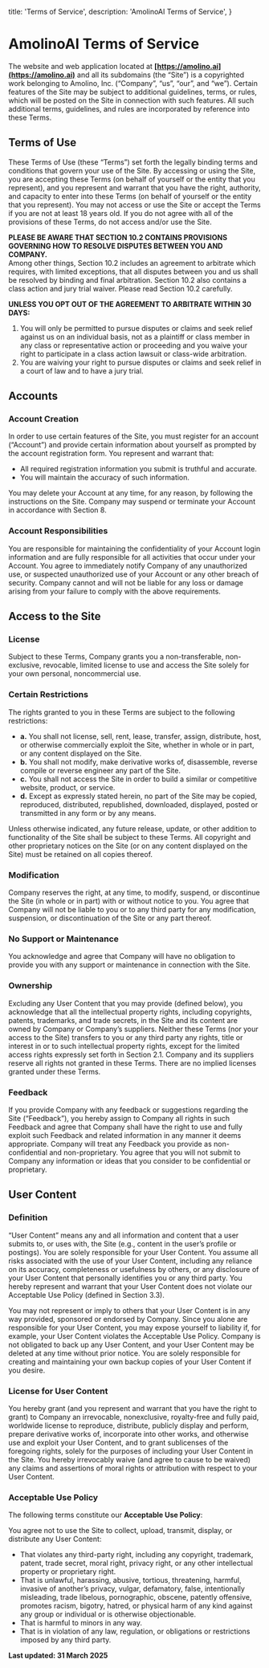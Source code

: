 
  title: 'Terms of Service',
  description:
    'AmolinoAI Terms of Service',
}

# AmolinoAI Terms of Service


The website and web application located at **[https://amolino.ai](https://amolino.ai)** and all its subdomains (the “Site”) is a copyrighted work
belonging to Amolino, Inc. (“Company”, “us”, “our”, and “we”). Certain features of the Site may be subject to additional guidelines, terms, or rules,
which will be posted on the Site in connection with such features. All such additional terms, guidelines, and rules are incorporated by reference
into these Terms.

## Terms of Use
These Terms of Use (these “Terms”) set forth the legally binding terms and conditions that govern your use of the Site. By accessing or using the Site,
you are accepting these Terms (on behalf of yourself or the entity that you represent), and you represent and warrant that you have the right,
authority, and capacity to enter into these Terms (on behalf of yourself or the entity that you represent). You may not access or use the Site or accept
the Terms if you are not at least 18 years old. If you do not agree with all of the provisions of these Terms, do not access and/or use the Site.


**PLEASE BE AWARE THAT SECTION 10.2 CONTAINS PROVISIONS GOVERNING HOW TO RESOLVE DISPUTES BETWEEN YOU AND COMPANY.**  
Among other things, Section 10.2 includes an agreement to arbitrate which requires, with limited exceptions, that all disputes between you and us shall be
resolved by binding and final arbitration. Section 10.2 also contains a class action and jury trial waiver. Please read Section 10.2 carefully.

**UNLESS YOU OPT OUT OF THE AGREEMENT TO ARBITRATE WITHIN 30 DAYS:**

1. You will only be permitted to pursue disputes or claims and seek relief against us on an individual basis, not as a plaintiff or class member in any class or
   representative action or proceeding and you waive your right to participate in a class action lawsuit or class-wide arbitration.
2. You are waiving your right to pursue disputes or claims and seek relief in a court of law and to have a jury trial.

## Accounts

### Account Creation

In order to use certain features of the Site, you must register for an account (“Account”) and provide certain information about yourself as prompted by the
account registration form. You represent and warrant that:

- All required registration information you submit is truthful and accurate.
- You will maintain the accuracy of such information.

You may delete your Account at any time, for any reason, by following the instructions on the Site. Company may suspend or terminate your Account in
accordance with Section 8.

### Account Responsibilities

You are responsible for maintaining the confidentiality of your Account login information and are fully responsible for all activities that occur under your Account.
You agree to immediately notify Company of any unauthorized use, or suspected unauthorized use of your Account or any other breach of security. Company cannot
and will not be liable for any loss or damage arising from your failure to comply with the above requirements.



## Access to the Site

### License

Subject to these Terms, Company grants you a non-transferable, non-exclusive, revocable, limited license to use and access the Site solely for your own personal,
noncommercial use.

### Certain Restrictions

The rights granted to you in these Terms are subject to the following restrictions:

- **a.** You shall not license, sell, rent, lease, transfer, assign, distribute, host, or otherwise commercially exploit the Site, whether in whole or in part,
  or any content displayed on the Site.
- **b.** You shall not modify, make derivative works of, disassemble, reverse compile or reverse engineer any part of the Site.
- **c.** You shall not access the Site in order to build a similar or competitive website, product, or service.
- **d.** Except as expressly stated herein, no part of the Site may be copied, reproduced, distributed, republished, downloaded, displayed, posted or transmitted
  in any form or by any means.

Unless otherwise indicated, any future release, update, or other addition to functionality of the Site shall be subject to these Terms. All copyright
and other proprietary notices on the Site (or on any content displayed on the Site) must be retained on all copies thereof.

### Modification

Company reserves the right, at any time, to modify, suspend, or discontinue the Site (in whole or in part) with or without notice to you. You agree that
Company will not be liable to you or to any third party for any modification, suspension, or discontinuation of the Site or any part thereof.

### No Support or Maintenance

You acknowledge and agree that Company will have no obligation to provide you with any support or maintenance in connection with the Site.

### Ownership

Excluding any User Content that you may provide (defined below), you acknowledge that all the intellectual property rights, including copyrights,
patents, trademarks, and trade secrets, in the Site and its content are owned by Company or Company’s suppliers. Neither these Terms (nor your access to
the Site) transfers to you or any third party any rights, title or interest in or to such intellectual property rights, except for the limited access rights
expressly set forth in Section 2.1. Company and its suppliers reserve all rights not granted in these Terms. There are no implied licenses granted under these Terms.

### Feedback

If you provide Company with any feedback or suggestions regarding the Site (“Feedback”), you hereby assign to Company all rights in such Feedback and agree that
Company shall have the right to use and fully exploit such Feedback and related information in any manner it deems appropriate. Company will treat any Feedback
you provide as non-confidential and non-proprietary. You agree that you will not submit to Company any information or ideas that you consider to be confidential or proprietary.

## User Content

### Definition

“User Content” means any and all information and content that a user submits to, or uses with, the Site (e.g., content in the user’s profile or postings). You are solely
responsible for your User Content. You assume all risks associated with the use of your User Content, including any reliance on its accuracy, completeness or usefulness by others,
or any disclosure of your User Content that personally identifies you or any third party. You hereby represent and warrant that your User Content does not violate our
Acceptable Use Policy (defined in Section 3.3).

You may not represent or imply to others that your User Content is in any way provided, sponsored or endorsed by Company. Since you alone are responsible for your User Content,
you may expose yourself to liability if, for example, your User Content violates the Acceptable Use Policy. Company is not obligated to back up any User Content, and your User Content
may be deleted at any time without prior notice. You are solely responsible for creating and maintaining your own backup copies of your User Content if you desire.

### License for User Content

You hereby grant (and you represent and warrant that you have the right to grant) to Company an irrevocable, nonexclusive, royalty-free and fully paid, worldwide license to
reproduce, distribute, publicly display and perform, prepare derivative works of, incorporate into other works, and otherwise use and exploit your User Content, and to grant
sublicenses of the foregoing rights, solely for the purposes of including your User Content in the Site. You hereby irrevocably waive (and agree to cause to be waived)
any claims and assertions of moral rights or attribution with respect to your User Content.

### Acceptable Use Policy

The following terms constitute our **Acceptable Use Policy**:

You agree not to use the Site to collect, upload, transmit, display, or distribute any User Content:

- That violates any third-party right, including any copyright,
  trademark, patent, trade secret, moral right, privacy right, or any other intellectual property or proprietary right.
- That is unlawful, harassing, abusive, tortious, threatening, harmful, invasive of another’s privacy, vulgar, defamatory, false, intentionally misleading, trade libelous,
  pornographic, obscene, patently offensive, promotes racism, bigotry, hatred, or physical harm of any kind against any group or individual or is otherwise objectionable.
- That is harmful to minors in any way.
- That is in violation of any law, regulation, or obligations or restrictions imposed by any third party.




**Last updated: 31 March 2025**